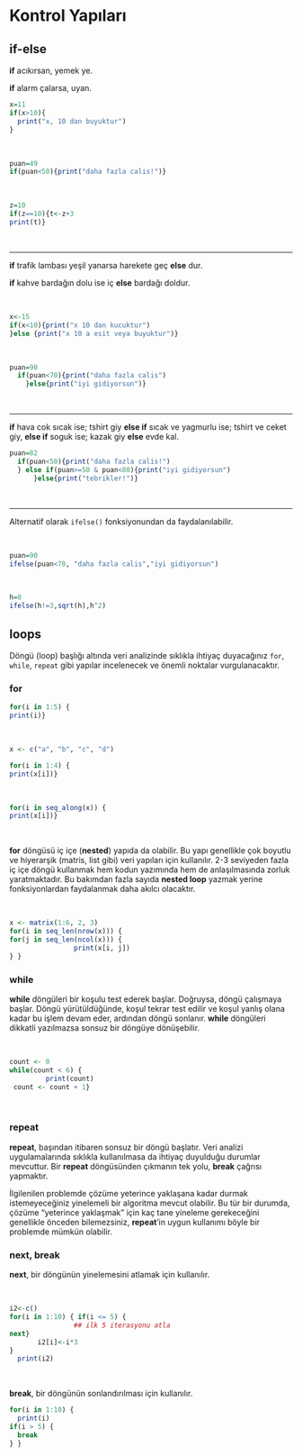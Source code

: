 # Kontrol Yapıları

## if-else 

**if** acıkırsan, yemek ye.

**if** alarm çalarsa, uyan.

```r
x=11
if(x>10){
  print("x, 10 dan buyuktur")
}
```

<br>

```r
puan=49
if(puan<50){print("daha fazla calis!")}
```

<br>

```r
z=10
if(z==10){t<-z+3
print(t)}
```

<br>

---------

**if** trafik lambası yeşil yanarsa harekete geç **else** dur.

**if** kahve bardağın dolu ise iç **else** bardağı doldur.

<br>

```r
x<-15
if(x<10){print("x 10 dan kucuktur")
}else {print("x 10 a esit veya buyuktur")}
```

<br>

```r
puan=90
  if(puan<70){print("daha fazla calis")
    }else{print("iyi gidiyorsun")}
```

<br>

---------

**if** hava cok sıcak ise; tshirt giy **else if** sıcak ve yagmurlu ise; tshirt ve ceket giy,
**else if** soguk ise; kazak giy **else** evde kal.

```r
puan=82
  if(puan<50){print("daha fazla calis!")
  } else if(puan>=50 & puan<80){print("iyi gidiyorsun")
      }else{print("tebrikler!")}
```

<br>

--------

Alternatif olarak `ifelse()` fonksiyonundan da faydalanılabilir.

<br>

```r
puan=90
ifelse(puan<70, "daha fazla calis","iyi gidiyorsun")
```

<br>

```r
h=8
ifelse(h!=3,sqrt(h),h^2)
```


## loops

Döngü (loop) başlığı altında veri analizinde sıklıkla ihtiyaç duyacağınız `for`, `while`, `repeat` gibi yapılar incelenecek ve önemli noktalar vurgulanacaktır.

### for

```r
for(i in 1:5) {
print(i)}
```

<br>

```r
x <- c("a", "b", "c", "d") 

for(i in 1:4) {
print(x[i])}
```

<br>

```r
for(i in seq_along(x)) {
print(x[i])}
```

<br>

**for** döngüsü iç içe (**nested**) yapıda da olabilir. Bu yapı genellikle çok boyutlu ve hiyerarşik (matris, list gibi) veri yapıları için kullanılır. 2-3 seviyeden fazla iç içe döngü kullanmak hem kodun yazımında hem de anlaşılmasında zorluk yaratmaktadır. Bu bakımdan fazla sayıda **nested loop** yazmak yerine fonksiyonlardan faydalanmak daha akılcı olacaktır.

<br>
```r
x <- matrix(1:6, 2, 3)
for(i in seq_len(nrow(x))) {
for(j in seq_len(ncol(x))) {
                print(x[i, j])
} }

```


### while

**while** döngüleri bir koşulu test ederek başlar. Doğruysa, döngü çalışmaya başlar. Döngü yürütüldüğünde, koşul tekrar test edilir ve koşul yanlış olana kadar bu işlem devam eder, ardından döngü sonlanır. **while** döngüleri dikkatli yazılmazsa sonsuz bir döngüye dönüşebilir.

<br>

```r
count <- 0
while(count < 6) {
         print(count)
 count <- count + 1}
```
<br>


### repeat

**repeat**, başından itibaren sonsuz bir döngü başlatır. Veri analizi uygulamalarında sıklıkla kullanılmasa da ihtiyaç duyulduğu durumlar mevcuttur. Bir **repeat** döngüsünden çıkmanın tek yolu, **break** çağrısı yapmaktır.

İlgilenilen problemde çözüme yeterince yaklaşana kadar durmak istemeyeceğiniz yinelemeli bir algoritma mevcut olabilir. Bu tür bir durumda, çözüme "yeterince yaklaşmak" için kaç tane yineleme gerekeceğini genellikle önceden bilemezsiniz, **repeat**'in uygun kullanımı böyle bir problemde mümkün olabilir.


### next, break

**next**, bir döngünün yinelemesini atlamak için kullanılır.

<br>

```r
i2<-c()
for(i in 1:10) { if(i <= 5) {
                ## ilk 5 iterasyonu atla
next}
       i2[i]<-i*3 
}
  print(i2)
```

<br>

**break**, bir döngünün sonlandırılması için kullanılır.

```r
for(i in 1:10) { 
  print(i)
if(i > 5) {
  break
} }
```






